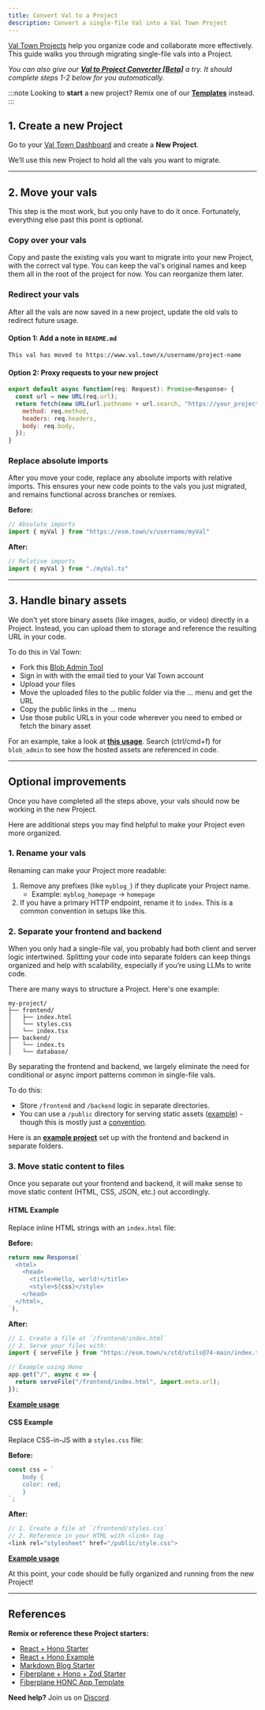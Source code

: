 ```yaml
---
title: Convert Val to a Project
description: Convert a single-file Val into a Val Town Project
---
```


[Val Town Projects](https://blog.val.town/blog/projects/) help you organize code and collaborate more effectively. This guide walks you through migrating single-file vals into a Project.

_You can also give our [**Val to Project Converter [Beta]**](https://charmaine-valtoproject.web.val.run/) a try. It should complete steps 1-2 below for you automatically._

:::note
Looking to **start** a new project? Remix one of our [**Templates**](https://www.val.town/explore/use-cases#:~:text=Hacker%20News%20mentions-,Project%20Starters,-Projects%20are%20groups) instead.
:::

## 1. Create a new Project
Go to your [Val Town Dashboard](https://www.val.town/dashboard) and create a **New Project**. 

We’ll use this new Project to hold all the vals you want to migrate.

---

## 2. Move your vals
This step is the most work, but you only have to do it once. Fortunately, everything else past this point is optional.

### Copy over your vals
Copy and paste the existing vals you want to migrate into your new Project, with the correct val type. You can keep the val's original names and keep them all in the root of the project for now. You can reorganize them later.

### Redirect your vals
After all the vals are now saved in a new project, update the old vals to redirect future usage.

#### **Option 1: Add a note in `README.md`**
```
This val has moved to https://www.val.town/x/username/project-name
```

#### **Option 2: Proxy requests to your new project**
```js
export default async function(req: Request): Promise<Response> {
  const url = new URL(req.url);
  return fetch(new URL(url.pathname + url.search, "https://your_project_name--your_project_id.web.val.run/"), {
    method: req.method,
    headers: req.headers,
    body: req.body,
  });
}
```

### Replace absolute imports
After you move your code, replace any absolute imports with relative imports. This ensures your new code points to the vals you just migrated, and remains functional across branches or remixes.

**Before:**
```js
// Absolute imports
import { myVal } from "https://esm.town/v/username/myVal"
```

**After:**
```js
// Relative imports
import { myVal } from "./myVal.ts"
```

---

## 3. Handle binary assets
We don't yet store binary assets (like images, audio, or video) directly in a Project. Instead, you can upload them to storage and reference the resulting URL in your code.

To do this in Val Town:
- Fork this [Blob Admin Tool](https://www.val.town/v/stevekrouse/blob_admin)
- Sign in with with the email tied to your Val Town account
- Upload your files 
- Move the uploaded files to the public folder via the ... menu and get the URL
- Copy the public links in the ... menu
- Use those public URLs in your code wherever you need to embed or fetch the binary asset

For an example, take a look at [**this usage**](https://www.val.town/x/stevekrouse/stevekrouse_dot_com/code/posts/proposal.tsx). Search (ctrl/cmd+f) for `blob_admin` to see how the hosted assets are referenced in code.

---

## Optional improvements
Once you have completed all the steps above, your vals should now be working in the new Project. 

Here are additional steps you may find helpful to make your Project even more organized.

### 1. Rename your vals
Renaming can make your Project more readable:
1. Remove any prefixes (like `myblog_`) if they duplicate your Project name.
   - Example: `myblog_homepage` → `homepage`  
2. If you have a primary HTTP endpoint, rename it to `index`. This is a common convention in setups like this.

### 2. Separate your frontend and backend
When you only had a single-file val, you probably had both client and server logic intertwined. Splitting your code into separate folders can keep things organized and help with scalability, especially if you’re using LLMs to write code.

There are many ways to structure a Project. Here's one example:
```
my-project/
├── frontend/
│   ├── index.html
│   └── styles.css
│   └── index.tsx
├── backend/
│   └── index.ts
│   └── database/
```

By separating the frontend and backend, we largely eliminate the need for conditional or async import patterns common in single-file vals.

To do this:
- Store `/frontend` and `/backend` logic in separate directories.
- You can use a `/public` directory for serving static assets ([example](https://www.val.town/x/stevekrouse/reactHonoExample/code/backend/index.ts)) - though this is mostly just a [convention](https://www.val.town/x/stevekrouse/reactHonoExample/code/frontend/README.md).

Here is an [**example project**](https://www.val.town/x/stevekrouse/reactHonoExample) set up with the frontend and backend in separate folders.

### 3. Move static content to files
Once you separate out your frontend and backend, it will make sense to move static content (HTML, CSS, JSON, etc.) out accordingly.

#### **HTML Example**
Replace inline HTML strings with an `index.html` file:

**Before:**
```js
return new Response(`
  <html>
    <head>
      <title>Hello, world!</title>
      <style>${css}</style>
    </head>
  </html>,
`),
```

**After:**
```js
// 1. Create a file at `/frontend/index.html`
// 2. Serve your files with:
import { serveFile } from "https://esm.town/v/std/utils@74-main/index.ts"; // pin the latest version for stability, make sure you test it!

// Example using Hono  
app.get("/", async c => {
  return serveFile("/frontend/index.html", import.meta.url);
});
```
[**Example usage**](https://www.val.town/x/std/reactHonoStarter/code/backend/index.ts)

#### **CSS Example**
Replace CSS-in-JS with a `styles.css` file:

**Before:**
```js
const css = `
    body {
    color: red;
    }
`;
```

**After:**
```js
// 1. Create a file at `/frontend/styles.css`
// 2. Reference in your HTML with <link> tag
<link rel="stylesheet" href="/public/style.css">
```
[**Example usage**](https://www.val.town/x/stevekrouse/reactHonoExample/code/frontend/index.html)

At this point, your code should be fully organized and running from the new Project!

---

## References
**Remix or reference these Project starters:**
- [React + Hono Starter](https://www.val.town/x/std/reactHonoStarter)
- [React + Hono Example](https://www.val.town/x/stevekrouse/reactHonoExample)
- [Markdown Blog Starter](https://www.val.town/x/stevekrouse/markdownBlogStarter)
- [Fiberplane + Hono + Zod Starter](https://www.val.town/x/fiberplane/fiberplaneHonoZodStarter)
- [Fiberplane HONC App Template](https://www.val.town/x/fiberplane/HONC)

**Need help?** Join us on [Discord](https://discord.gg/dHv45uN5RY).